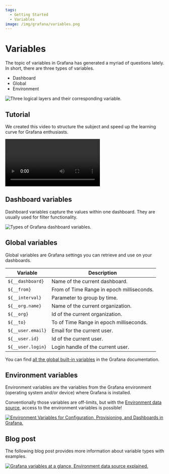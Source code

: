 ```yaml
---
tags:
  - Getting Started
  - Variables
image: /img/grafana/variables.png
---
```



# Variables

The topic of variables in Grafana has generated a myriad of questions lately. In short, there are three types of variables.

- Dashboard
- Global
- Environment

<Image
  title="Three logical layers and their corresponding variable."
  src="/img/grafana/variables.png"
/>

## Tutorial

We created this video to structure the subject and speed up the learning curve for Grafana enthusiasts.

<Video
  src="https://www.youtube.com/embed/sczRq2lI3e4"
  title="Dashboard, Global and Environment variables."
/>

## Dashboard variables

Dashboard variables capture the values within one dashboard. They are usually used for filter functionality.

<Image
  title="Types of Grafana dashboard variables."
  src="/img/grafana/variables-edit.png"
/>

## Global variables

Global variables are Grafana settings you can retrieve and use on your dashboards.

| Variable          | Description                               |
| ----------------- | ----------------------------------------- |
| `${__dashboard}`  | Name of the current dashboard.            |
| `${__from}`       | From of Time Range in epoch milliseconds. |
| `${__interval}`   | Parameter to group by time.               |
| `${__org.name}`   | Name of the current organization.         |
| `${__org}`        | Id of the current organization.           |
| `${__to}`         | To of Time Range in epoch milliseconds.   |
| `${__user.email}` | Email for the current user.               |
| `${__user.id}`    | Id of the current user.                   |
| `${__user.login}` | Login handle of the current user.         |

You can find [all the global built-in variables](https://grafana.com/docs/grafana/latest/variables/variable-types/global-variables/) in the Grafana documentation.

## Environment variables

Environment variables are the variables from the Grafana environment (operating system and/or device) where Grafana is installed.

Conventionally those variables are off-limits, but with the [Environment data source](/plugins/volkovlabs-env-datasource), access to the environment variables is possible!

<a href="/blog/using-environment-variables-for-configuration-provisioning-and-dashboards-in-grafana-279661733416/">
  <Image
    title="Environment Variables for Configuration, Provisioning, and Dashboards in Grafana."
    src="/img/blog/2022-02-20-environment-datasource/banner.png"
    zoom={false}
  />
</a>

## Blog post

The following blog post provides more information about variable types with examples.

<a href="/blog/grafana-variables-at-a-glance-environment-data-source-explained-102b8e05e1a5/">
  <Image
    title="Grafana variables at a glance, Environment data source explained."
    src="/img/blog/2022-09-13-grafana-variables/banner.png"
    zoom={false}
  />
</a>
